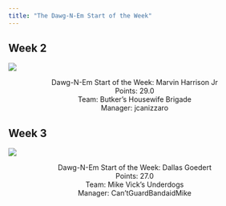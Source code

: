 ```yaml
---
title: "The Dawg-N-Em Start of the Week"
---
```

<link rel="stylesheet" href="styles.css?v=1.0">

<h2 class="subtitle">Week 2</h2>

![](img/mhj.png){#mhj-image .center}

<div style="text-align: center;">
Dawg-N-Em Start of the Week: Marvin Harrison Jr<br>
Points: 29.0<br>
Team: Butker's Housewife Brigade<br>
Manager: jcanizzaro<br>
</div>


<h2 class="subtitle">Week 3</h2>

![](img/goedert.png){#mhj-image .center}

<div style="text-align: center;">
Dawg-N-Em Start of the Week: Dallas Goedert<br>
Points: 27.0<br>
Team: Mike Vick's Underdogs<br>
Manager: Can'tGuardBandaidMike<br>
</div>
